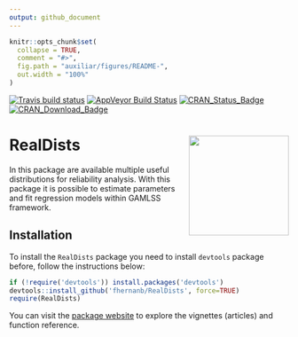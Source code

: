 ```yaml
---
output: github_document
---
```


<!-- README.md is generated from README.Rmd. Please edit that file -->

```r
knitr::opts_chunk$set(
  collapse = TRUE,
  comment = "#>",
  fig.path = "auxiliar/figures/README-",
  out.width = "100%"
)
```

[![Travis build status](https://travis-ci.org/fhernanb/RealDists.svg?branch=master)](https://travis-ci.org/fhernanb/RealDists)
[![AppVeyor Build Status](https://ci.appveyor.com/api/projects/status/github/fhernanb/RealDists?branch=master&svg=true)](https://ci.appveyor.com/project/fhernanb/RealDists)
[![CRAN\_Status\_Badge](http://www.r-pkg.org/badges/version-ago/RealDists)](https://cran.r-project.org/package=RealDists)
[![CRAN\_Download\_Badge](http://cranlogs.r-pkg.org/badges/RealDists)](https://cran.r-project.org/package=RealDists) 

# RealDists <img src="auxiliar/figures/RealDists4.3_gris.png" align="right" height="180" align="right"/>

In this package are available multiple useful distributions for reliability analysis. With this package it is possible to estimate parameters and fit regression models within GAMLSS framework.

## Installation

To install the `RealDists` package you need to install `devtools` package before, follow the instructions below:

```r
if (!require('devtools')) install.packages('devtools')
devtools::install_github('fhernanb/RealDists', force=TRUE)
require(RealDists)
```
You can visit the [package website](https://fhernanb.github.io/RealDists/) to explore the vignettes (articles) and function reference. 
